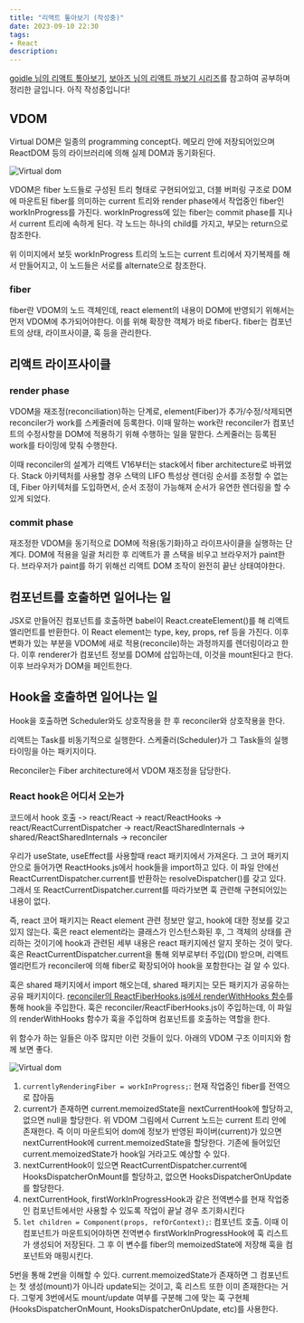 ```yaml
---
title: "리액트 톺아보기 (작성중)"
date: 2023-09-10 22:30
tags:
- React
description:
---
```


[goidle 님의 리액트 톺아보기](https://goidle.github.io/react/in-depth-react-intro/), [보아즈 님의 리액트 까보기 시리즈](https://youtu.be/JadWu4Ygnyc?si=bb149nca5g9dV1Nw)를 참고하여 공부하며 정리한 글입니다. 아직 작성중입니다!

## VDOM

Virtual DOM은 일종의 programming concept다.
메모리 안에 저장되어있으며 ReactDOM 등의 라이브러리에 의해 실제 DOM과 동기화된다.

![Virtual dom](/images/blog/23/vdom.png)

VDOM은 fiber 노드들로 구성된 트리 형태로 구현되어있고, 더블 버퍼링 구조로
DOM에 마운트된 fiber를 의미하는 current 트리와 render phase에서 작업중인 fiber인 workInProgress를 가진다.
workInProgress에 있는 fiber는 commit phase를 지나서 current 트리에 속하게 된다.
각 노드는 하나의 child를 가지고, 부모는 return으로 참조한다.

위 이미지에서 보듯 workInProgress 트리의 노드는 current 트리에서 자기복제를 해서 만들어지고, 이 노드들은 서로를 alternate으로 참조한다.

### fiber

fiber란 VDOM의 노드 객체인데, react element의 내용이 DOM에 반영되기 위해서는 먼저 VDOM에 추가되어야한다.
이를 위해 확장한 객체가 바로 fiber다. fiber는 컴포넌트의 상태, 라이프사이클, 훅 등을 관리한다.

## 리액트 라이프사이클

### render phase

VDOM을 재조정(reconciliation)하는 단계로, element(Fiber)가 추가/수정/삭제되면 reconciler가 work를 스케줄러에 등록한다.
이때 말하는 work란 reconciler가 컴포넌트의 수정사항을 DOM에 적용하기 위해 수행하는 일을 말한다.
스케줄러는 등록된 work를 타이밍에 맞춰 수행한다.

이때 reconciler의 설계가 리액트 V16부터는 stack에서 fiber architecture로 바뀌었다.
Stack 아키텍처를 사용할 경우 스택의 LIFO 특성상 렌더링 순서를 조정할 수 없는데, Fiber 아키텍처를 도입하면서, 순서 조정이 가능해져
순서가 유연한 렌더링을 할 수 있게 되었다.

### commit phase

재조정한 VDOM을 동기적으로 DOM에 적용(동기화)하고 라이프사이클을 실행하는 단계다.
DOM에 적용을 일괄 처리한 후 리액트가 콜 스택을 비우고 브라우저가 paint한다.
브라우저가 paint를 하기 위해선 리액트 DOM 조작이 완전히 끝난 상태여야한다.

## 컴포넌트를 호출하면 일어나는 일

JSX로 만들어진 컴포넌트를 호출하면 babel이 React.createElement()를 해 리액트 엘리먼트를 반환한다.
이 React element는 type, key, props, ref 등을 가진다. 이후 변화가 있는 부분을 VDOM에 새로 적용(reconcile)하는 과정까지를 렌더링이라고 한다.
이후 renderer가 컴포넌트 정보를 DOM에 삽입하는데, 이것을 mount된다고 한다.
이후 브라우저가 DOM을 페인트한다.

## Hook을 호출하면 일어나는 일

Hook을 호출하면 Scheduler와도 상호작용을 한 후 reconciler와 상호작용을 한다.

리액트는 Task를 비동기적으로 실행한다. 스케줄러(Scheduler)가 그 Task들의 실행 타이밍을 아는 패키지이다.

Reconciler는 Fiber architecture에서 VDOM 재조정을 담당한다.

### React hook은 어디서 오는가

코드에서 hook 호출 -> react/React -> react/ReactHooks ->
react/ReactCurrentDispatcher -> react/ReactSharedInternals ->
shared/ReactSharedInternals -> reconciler

우리가 useState, useEffect를 사용할때 react 패키지에서 가져온다. 그 코어 패키지 안으로 들어가면
ReactHooks.js에서 hook들을 import하고 있다. 이 파일 안에선 ReactCurrentDispatcher.current를 반환하는 resolveDispatcher()를 갖고 있다.
그래서 또 ReactCurrentDispatcher.current를 따라가보면 훅 관련해 구현되어있는 내용이 없다.

즉, react 코어 패키지는 React element 관련 정보만 알고, hook에 대한 정보를 갖고 있지 않는다.
훅은 react element라는 클래스가 인스턴스화된 후, 그 객체의 상태를 관리하는 것이기에 hook과 관련된 세부 내용은 react 패키지에선 알지 못하는 것이 맞다.
훅은 ReactCurrentDispatcher.current을 통해 외부로부터 주입(DI) 받으며, 리액트 엘리먼트가 reconciler에 의해 fiber로 확장되어야 hook을 포함한다는 걸 알 수 있다.

훅은 shared 패키지에서 import 해오는데, shared 패키지는 모든 패키지가 공유하는 공유 패키지이다.
[reconciler의 ReactFiberHooks.js에서 renderWithHooks 함수](https://github.com/facebook/react/blob/b53ea6ca05d2ccb9950b40b33f74dfee0421d872/packages/react-reconciler/src/ReactFiberHooks.js#L375)를 통해 hook을 주입한다.
훅은 reconciler/ReactFiberHooks.js이 주입하는데, 이 파일의 renderWithHooks 함수가 훅을 주입하며 컴포넌트를 호출하는 역할을 한다.

위 함수가 하는 일들은 아주 많지만 이런 것들이 있다. 아래의 VDOM 구조 이미지와 함께 보면 좋다.

![Virtual dom](/images/blog/23/vdom.png)

1. `currentlyRenderingFiber = workInProgress;`: 현재 작업중인 fiber를 전역으로 잡아둠
2. current가 존재하면 current.memoizedState을 nextCurrentHook에 할당하고, 없으면 null을 할당한다.
위 VDOM 그림에서 Current 노드는 current 트리 안에 존재한다.
즉 이미 마운트되어 dom에 정보가 반영된 파이버(current)가 있으면 nextCurrentHook에 current.memoizedState을 할당한다.
기존에 들어있던 current.memoizedState가 hook일 거라고도 예상할 수 있다.
3. nextCurrentHook이 있으면 ReactCurrentDispatcher.current에 HooksDispatcherOnMount를 할당하고, 없으면 HooksDispatcherOnUpdate를 할당한다.
4. nextCurrentHook, firstWorkInProgressHook과 같은 전역변수를 현재 작업중인 컴포넌트에서만 사용할 수 있도록
작업이 끝날 경우 초기화시킨다
5. `let children = Component(props, refOrContext);`: 컴포넌트 호출.
이때 이 컴포넌트가 마운트되어야하면 전역변수 firstWorkInProgressHook에 훅 리스트가 생성되어 저장된다.
그 후 이 변수를 fiber의 memoizedState에 저장해 훅을 컴포넌트와 매핑시킨다.

5번을 통해 2번을 이해할 수 있다. current.memoizedState가 존재하면 그 컴포넌트는 첫 생성(mount)가 아니라
update되는 것이고, 훅 리스트 또한 이미 존재한다는 거다. 그렇게 3번에서도 mount/update 여부를 구분해
그에 맞는 훅 구현체(HooksDispatcherOnMount, HooksDispatcherOnUpdate, etc)를 사용한다.